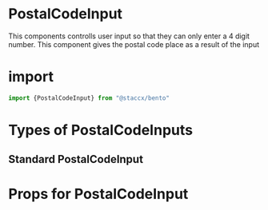 
<Meta title="Components|Forms/Input/PostalCodeInput" component={PostalCodeInput}/>


# PostalCodeInput
This components controlls user input so that they can only enter a 4 digit number. This component gives the postal code place as a result of the input

# import

```javascript
import {PostalCodeInput} from "@staccx/bento"
```

# Types of PostalCodeInputs


## Standard PostalCodeInput


<Preview>
  <Story name="Standard">
   <PostalCodeInput id="9852145" />
  </Story>
</Preview>



# Props for PostalCodeInput
<Props of={PostalCodeInput} />
